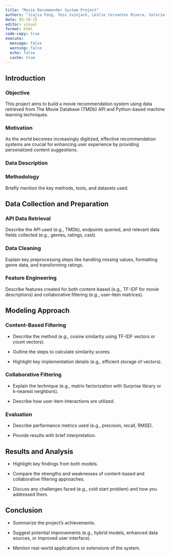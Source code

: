 ```yaml
---
title: "Movie Recommender System Project"
authors: "Jiajia Feng, Tess Ivinjack, Leslie Cervantes Rivera, Valerie De La Fuente"
date: 03-19-15
editor: visual
format: html
code-copy: true
execute:
  message: false
  warning: false
  echo: false
  cache: true
---
```


## Introduction

### Objective

This project aims to build a movie recommendation system using data retrieved from The Movie Database (TMDb) API and Python-based machine learning techniques.

### Motivation

As the world becomes increasingly digitized, effective recommendation systems are crucial for enhancing user experience by providing personalized content suggestions.

### Data Description

### Methodology

Briefly mention the key methods, tools, and datasets used.

## Data Collection and Preparation

### API Data Retrieval

Describe the API used (e.g., TMDb), endpoints queried, and relevant data fields collected (e.g., genres, ratings, cast).

### Data Cleaning

Explain key preprocessing steps like handling missing values, formatting genre data, and transforming ratings.

### Feature Engineering

Describe features created for both content-based (e.g., TF-IDF for movie descriptions) and collaborative filtering (e.g., user-item matrices).

## Modeling Approach

### Content-Based Filtering

-   Describe the method (e.g., cosine similarity using TF-IDF vectors or count vectors).

-   Outline the steps to calculate similarity scores.

-   Highlight key implementation details (e.g., efficient storage of vectors).

### Collaborative Filtering

-   Explain the technique (e.g., matrix factorization with Surprise library or k-nearest neighbors).

-   Describe how user-item interactions are utilized.

### Evaluation

-   Describe performance metrics used (e.g., precision, recall, RMSE).

-   Provide results with brief interpretation.

## Results and Analysis

-   Highlight key findings from both models.

-   Compare the strengths and weaknesses of content-based and collaborative filtering approaches.

-   Discuss any challenges faced (e.g., cold start problem) and how you addressed them.

## Conclusion

-   Summarize the project's achievements.

-   Suggest potential improvements (e.g., hybrid models, enhanced data sources, or improved user interface).

-   Mention real-world applications or extensions of the system.
